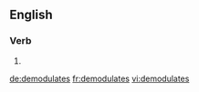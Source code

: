 ==English==

===Verb===
{{head|en|verb form}}

# {{en-third-person singular of|demodulate}}

[[de:demodulates]]
[[fr:demodulates]]
[[vi:demodulates]]